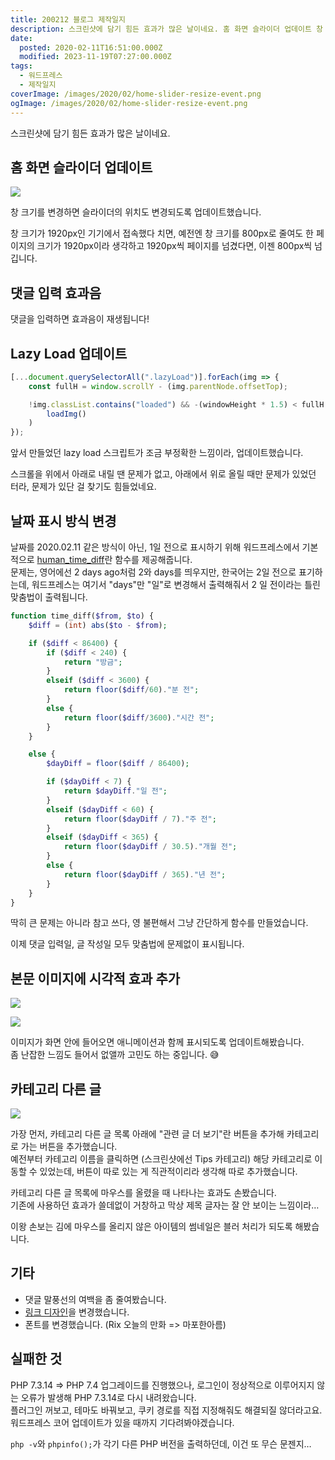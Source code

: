 ```yaml
---
title: 200212 블로그 제작일지
description: 스크린샷에 담기 힘든 효과가 많은 날이네요. 홈 화면 슬라이더 업데이트 창 크기를 변경하면 슬라이더의 위치도 변경되도록 업데이트했습니다. 창 크기가 1920px인 기기에서 접속했다 치면, 예전엔 창 크기를 800px로 줄여도 한 페이지의 크기가 1920px이라 생각하고 1920px씩 페이지를 넘겼다면, 이젠 800px씩 넘깁니다.
date:
  posted: 2020-02-11T16:51:00.000Z
  modified: 2023-11-19T07:27:00.000Z
tags:
  - 워드프레스
  - 제작일지
coverImage: /images/2020/02/home-slider-resize-event.png
ogImage: /images/2020/02/home-slider-resize-event.png
---
```


스크린샷에 담기 힘든 효과가 많은 날이네요.

## 홈 화면 슬라이더 업데이트

![](/images/2020/02/home-slider-resize-event.png)

창 크기를 변경하면 슬라이더의 위치도 변경되도록 업데이트했습니다.

창 크기가 1920px인 기기에서 접속했다 치면, 예전엔 창 크기를 800px로 줄여도 한 페이지의 크기가 1920px이라 생각하고 1920px씩 페이지를 넘겼다면, 이젠 800px씩 넘깁니다.

## 댓글 입력 효과음

댓글을 입력하면 효과음이 재생됩니다!

## Lazy Load 업데이트

```js
[...document.querySelectorAll(".lazyLoad")].forEach(img => {
    const fullH = window.scrollY - (img.parentNode.offsetTop);

    !img.classList.contains("loaded") && -(windowHeight * 1.5) < fullH && img.offsetHeight * 1.5 > fullH && (
        loadImg()
    )
});
```

앞서 만들었던 lazy load 스크립트가 조금 부정확한 느낌이라, 업데이트했습니다.

스크롤을 위에서 아래로 내릴 땐 문제가 없고, 아래에서 위로 올릴 때만 문제가 있었던 터라, 문제가 있단 걸 찾기도 힘들었네요.

## 날짜 표시 방식 변경

날짜를 2020.02.11 같은 방식이 아닌, 1일 전으로 표시하기 위해 워드프레스에서 기본적으로 [human_time_diff](https://developer.wordpress.org/reference/functions/human%5Ftime%5Fdiff/)란 함수를 제공해줍니다.  
문제는, 영어에선 2 days ago처럼 2와 days를 띄우지만, 한국어는 2일 전으로 표기하는데, 워드프레스는 여기서 "days"만 "일"로 변경해서 출력해줘서 2 일 전이라는 틀린 맞춤법이 출력됩니다.

```php
function time_diff($from, $to) {
    $diff = (int) abs($to - $from);

    if ($diff < 86400) {
        if ($diff < 240) {
            return "방금";
        }
        elseif ($diff < 3600) {
            return floor($diff/60)."분 전";
        }
        else {
            return floor($diff/3600)."시간 전";
        }
    }

    else {
        $dayDiff = floor($diff / 86400);

        if ($dayDiff < 7) {
            return $dayDiff."일 전";
        }
        elseif ($dayDiff < 60) {
            return floor($dayDiff / 7)."주 전";
        }
        elseif ($dayDiff < 365) {
            return floor($dayDiff / 30.5)."개월 전";
        }
        else {
            return floor($dayDiff / 365)."년 전";
        }
    }
}
```

딱히 큰 문제는 아니라 참고 쓰다, 영 불편해서 그냥 간단하게 함수를 만들었습니다.

이제 댓글 입력일, 글 작성일 모두 맞춤법에 문제없이 표시됩니다.

## 본문 이미지에 시각적 효과 추가

![](/images/2020/02/scroll-img-animation-1.png)

![](/images/2020/02/scroll-img-animation-2.png)

이미지가 화면 안에 들어오면 애니메이션과 함께 표시되도록 업데이트해봤습니다.  
좀 난잡한 느낌도 들어서 없앨까 고민도 하는 중입니다. 😅

## 카테고리 다른 글

![](/images/2020/02/related-articles.png)

가장 먼저, 카테고리 다른 글 목록 아래에 "관련 글 더 보기"란 버튼을 추가해 카테고리로 가는 버튼을 추가했습니다.  
예전부터 카테고리 이름을 클릭하면 (스크린샷에선 Tips 카테고리) 해당 카테고리로 이동할 수 있었는데, 버튼이 따로 있는 게 직관적이리라 생각해 따로 추가했습니다.

카테고리 다른 글 목록에 마우스를 올렸을 때 나타나는 효과도 손봤습니다.  
기존에 사용하던 효과가 쓸데없이 거창하고 막상 제목 글자는 잘 안 보이는 느낌이라…

이왕 손보는 김에 마우스를 올리지 않은 아이템의 썸네일은 블러 처리가 되도록 해봤습니다.

## 기타

* 댓글 말풍선의 여백을 좀 줄여봤습니다.  
* [링크 디자인](https://marshallku.com/)을 변경했습니다.  
* 폰트를 변경했습니다. (Rix 오늘의 만화 => 마포한아름)

## 실패한 것

PHP 7.3.14 => PHP 7.4 업그레이드를 진행했으나, 로그인이 정상적으로 이루어지지 않는 오류가 발생해 PHP 7.3.14로 다시 내려왔습니다.  
플러그인 꺼보고, 테마도 바꿔보고, 쿠키 경로를 직접 지정해줘도 해결되질 않더라고요.  
워드프레스 코어 업데이트가 있을 때까지 기다려봐야겠습니다.

`php -v`와 `phpinfo();`가 각기 다른 PHP 버전을 출력하던데, 이건 또 무슨 문젠지…